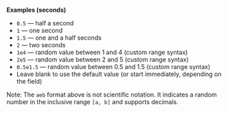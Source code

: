 **Examples (seconds)**

- `0.5` — half a second
- `1` — one second
- `1.5` — one and a half seconds
- `2` — two seconds
- `1e4` — random value between 1 and 4 (custom range syntax)
- `2e5` — random value between 2 and 5 (custom range syntax)
- `0.5e1.5` — random value between 0.5 and 1.5 (custom range syntax)
- Leave blank to use the default value (or start immediately, depending on the field)

Note: The `aeb` format above is not scientific notation. It indicates a random number in the inclusive range `[a, b]` and supports decimals.
